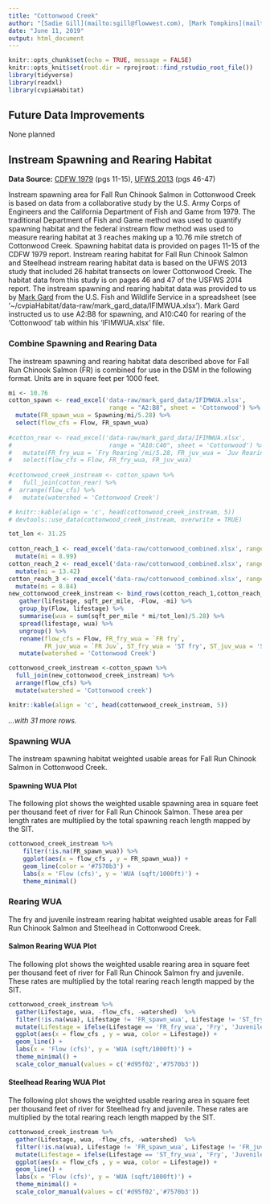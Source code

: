 ```yaml
---
title: "Cottonwood Creek"
author: "[Sadie Gill](mailto:sgill@flowwest.com), [Mark Tompkins](mailto:mtompkins@flowwest.com), [Erin Cain](ecain@flowwest.com)"
date: "June 11, 2019"
output: html_document
---
```


```r
knitr::opts_chunk$set(echo = TRUE, message = FALSE)
knitr::opts_knit$set(root.dir = rprojroot::find_rstudio_root_file())
library(tidyverse)
library(readxl)
library(cvpiaHabitat)
```
## Future Data Improvements
None planned

## Instream Spawning and Rearing Habitat

**Data Source:**
[CDFW 1979](https://s3-us-west-2.amazonaws.com/cvpiahabitat-r-package/cvpia-sit-model-inputs/CDFW1979_CottonwoodSpawningIFIM.PDF) (pgs 11-15), [UFWS 2013](https://cvpiahabitat-r-package.s3-us-west-2.amazonaws.com/cvpia-sit-model-inputs/CVPIA_Annual_Progress_Report_Fiscal_Year_2013.pdf) (pgs 46-47)

Instream spawning area for Fall Run Chinook Salmon in Cottonwood Creek is based on data from a collaborative study by the U.S. Army Corps of Engineers and the California Department of Fish and Game from 1979. The traditional Department of Fish and Game method was used to quantify spawning habitat and the federal instream flow method was used to measure rearing habitat at 3 reaches making up a 10.76 mile stretch of Cottonwood Creek. Spawning habitat data is provided on pages 11-15 of the CDFW 1979 report. Instream rearing habitat for Fall Run Chinook Salmon and Steelhead instream rearing habitat data is based on the UFWS 2013 study that included 26 habitat transects on lower Cottonwood Creek. The habitat data from this study is on pages 46 and 47 of the USFWS 2014 report. The instream spawning and rearing habitat data was provided to us by [Mark Gard](mailto:mark_gard@fws.gov) from the U.S. Fish and Wildlife Service in a spreadsheet (see '~/cvpiaHabitat/data-raw/mark_gard_data/IFIMWUA.xlsx'). Mark Gard instructed us to use A2:B8 for spawning, and A10:C40 for rearing of the 'Cottonwood' tab within his 'IFIMWUA.xlsx' file.


### Combine Spawning and Rearing Data 

The instream spawning and rearing habitat data described above for Fall Run Chinook Salmon (FR) is combined for use in the DSM in the following format. Units are in square feet per 1000 feet.


```r
mi <- 10.76
cotton_spawn <- read_excel('data-raw/mark_gard_data/IFIMWUA.xlsx', 
                            range = "A2:B8", sheet = 'Cottonwood') %>% 
  mutate(FR_spawn_wua = Spawning/mi/5.28) %>% 
  select(flow_cfs = Flow, FR_spawn_wua)
 
#cotton_rear <- read_excel('data-raw/mark_gard_data/IFIMWUA.xlsx', 
#                           range = "A10:C40", sheet = 'Cottonwood') %>% 
#   mutate(FR_fry_wua = `Fry Rearing`/mi/5.28, FR_juv_wua = `Juv Rearing`/mi/5.28) %>% 
#   select(flow_cfs = Flow, FR_fry_wua, FR_juv_wua)
 
#cottonwood_creek_instream <- cotton_spawn %>% 
#   full_join(cotton_rear) %>% 
#  arrange(flow_cfs) %>% 
#   mutate(watershed = 'Cottonwood Creek')

# knitr::kable(align = 'c', head(cottonwood_creek_instream, 5))
# devtools::use_data(cottonwood_creek_instream, overwrite = TRUE)
```
```r

tot_len <- 31.25
  
cotton_reach_1 <- read_excel('data-raw/cottonwood_combined.xlsx', range = "G4:K17")%>%
  mutate(mi = 8.99)
cotton_reach_2 <- read_excel('data-raw/cottonwood_combined.xlsx', range = "G21:K34")%>%
  mutate(mi = 13.42)
cotton_reach_3 <- read_excel('data-raw/cottonwood_combined.xlsx', range = "G38:K47")%>%
  mutate(mi = 8.84)
new_cottonwood_creek_instream <- bind_rows(cotton_reach_1,cotton_reach_2, cotton_reach_3) %>% 
   gather(lifestage, sqft_per_mile, -Flow, -mi) %>% 
   group_by(Flow, lifestage) %>% 
   summarise(wua = sum(sqft_per_mile * mi/tot_len)/5.28) %>% 
   spread(lifestage, wua) %>% 
   ungroup() %>% 
   rename(flow_cfs = Flow, FR_fry_wua = `FR fry`, 
          FR_juv_wua = `FR Juv`, ST_fry_wua = 'ST fry', ST_juv_wua = 'ST juv') %>% 
   mutate(watershed = 'Cottonwood Creek')

cottonwood_creek_instream <-cotton_spawn %>% 
  full_join(new_cottonwood_creek_instream) %>%
  arrange(flow_cfs) %>%
  mutate(watershed = 'Cottonwood creek')
```
```r
knitr::kable(align = 'c', head(cottonwood_creek_instream, 5))
```

*...with 31 more rows.*

### Spawning WUA 
The instream spawning habitat weighted usable areas for Fall Run Chinook Salmon in Cottonwood Creek.

#### Spawning WUA Plot
The following plot shows the weighted usable spawning area in square feet per thousand feet of river for Fall Run Chinook Salmon. These area per length rates are multiplied by the total spawning reach length mapped by the SIT. 

``` r
cottonwood_creek_instream %>% 
    filter(!is.na(FR_spawn_wua)) %>%
    ggplot(aes(x = flow_cfs , y = FR_spawn_wua)) +
    geom_line(color = '#7570b3') +
    labs(x = 'Flow (cfs)', y = 'WUA (sqft/1000ft)') + 
    theme_minimal()
```

### Rearing WUA
The fry and juvenile instream rearing habitat weighted usable areas for Fall Run Chinook Salmon and Steelhead in Cottonwood Creek.

#### Salmon Rearing WUA Plot

The following plot shows the weighted usable rearing area in square feet per thousand feet of river for Fall Run Chinook Salmon fry and juvenile. These rates are multiplied by the total rearing reach length mapped by the SIT. 
``` r
cottonwood_creek_instream %>% 
  gather(Lifestage, wua, -flow_cfs, -watershed)  %>% 
  filter(!is.na(wua), Lifestage != 'FR_spawn_wua', Lifestage != 'ST_fry_wua', Lifestage != 'ST_juv_wua') %>%
  mutate(Lifestage = ifelse(Lifestage == 'FR_fry_wua', 'Fry', 'Juvenile')) %>% 
  ggplot(aes(x = flow_cfs , y = wua, color = Lifestage)) +
  geom_line() +
  labs(x = 'Flow (cfs)', y = 'WUA (sqft/1000ft)') + 
  theme_minimal() + 
  scale_color_manual(values = c('#d95f02','#7570b3'))
```

#### Steelhead Rearing WUA Plot

The following plot shows the weighted usable rearing area in square feet per thousand feet of river for Steelhead fry and juvenile. These rates are multiplied by the total rearing reach length mapped by the SIT. 
``` r
cottonwood_creek_instream %>% 
  gather(Lifestage, wua, -flow_cfs, -watershed)  %>% 
  filter(!is.na(wua), Lifestage != 'FR_spawn_wua', Lifestage != 'FR_juv_wua', Lifestage != 'FR_fry_wua') %>%
  mutate(Lifestage = ifelse(Lifestage == 'ST_fry_wua', 'Fry', 'Juvenile')) %>% 
  ggplot(aes(x = flow_cfs , y = wua, color = Lifestage)) +
  geom_line() +
  labs(x = 'Flow (cfs)', y = 'WUA (sqft/1000ft)') + 
  theme_minimal() + 
  scale_color_manual(values = c('#d95f02','#7570b3'))
```

